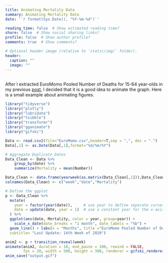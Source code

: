 ```yaml
---
title: Animating Mortality Data
summary: Animating Mortality Data
date: '`r format(Sys.Date(), "%Y-%m-%d")`'

reading_time: false  # Show estimated reading time?
share: false  # Show social sharing links?
profile: false  # Show author profile?
comments: true  # Show comments?

# Optional header image (relative to `static/img/` folder).
header:
  caption: ""
  image: ""
---
```


## 

After I extracted EuroMomo Pooled Number of Deaths for 15-64 year-olds in my previous [post](https://www.soybilgen.com/post/excessdeath/), I decided that it is a good idea to animate the graph. Here is a small example about animating figures.

```r
library("tidyverse")
library("plotly")
library("lubridate")
library("tsibble")
library("transformr")
library("gganimate")
library("gifski")

Data <- read.csv2(file="EuroMomo.csv",header=T,sep = ",", dec = ".")
Data[,1] <- as.Date(Data[,1],format="%d/%m/%Y")

# Aggregate Duplicate Dates 
Data_Clean <- Data %>%
    group_by(date) %>%
    summarize(Mortality = mean(Number))

Data_Clean <- data.frame(yearweek(as.matrix(Data_Clean[,1])),Data_Clean)
colnames(Data_Clean) <- c("week","date","Mortality")

# Define the ggplot
p <- Data_Clean %>% 
  mutate(
    year = factor(year(date)),     # use year to define separate curves
    date = update(date, year = 1)  # use a constant year for the x-axis
  ) %>% 
  ggplot(aes(date, Mortality, color = year, group=year)) +
    scale_x_date(date_breaks = "1 month", date_labels = "%b") + 
  geom_line() + labs(x = "Months", title ="EuroMomo Pooled Number of Deaths (15-64 year-olds)", 
  subtitle= "Last Update: 14th Week of 2020")

anim2 <- p + transition_reveal(week)
animate(anim2, duration = 10, end_pause = 100, rewind = FALSE,
        fps = 20, width = 500, height = 300, renderer = gifski_renderer())
anim_save("output.gif")
```